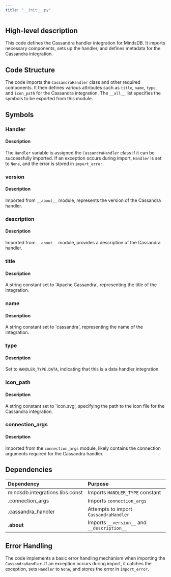 ```yaml
---
title: "__init__.py"
---
```


## High-level description
This code defines the Cassandra handler integration for MindsDB. It imports necessary components, sets up the handler, and defines metadata for the Cassandra integration.

## Code Structure
The code imports the `CassandraHandler` class and other required components. It then defines various attributes such as `title`, `name`, `type`, and `icon_path` for the Cassandra integration. The `__all__` list specifies the symbols to be exported from this module.

## Symbols

### Handler
#### Description
The `Handler` variable is assigned the `CassandraHandler` class if it can be successfully imported. If an exception occurs during import, `Handler` is set to `None`, and the error is stored in `import_error`.

### version
#### Description
Imported from `__about__` module, represents the version of the Cassandra handler.

### description
#### Description
Imported from `__about__` module, provides a description of the Cassandra handler.

### title
#### Description
A string constant set to 'Apache Cassandra', representing the title of the integration.

### name
#### Description
A string constant set to 'cassandra', representing the name of the integration.

### type
#### Description
Set to `HANDLER_TYPE.DATA`, indicating that this is a data handler integration.

### icon_path
#### Description
A string constant set to 'icon.svg', specifying the path to the icon file for the Cassandra integration.

### connection_args
#### Description
Imported from the `connection_args` module, likely contains the connection arguments required for the Cassandra handler.

## Dependencies
| Dependency | Purpose |
|:-----------|:--------|
| mindsdb.integrations.libs.const | Imports `HANDLER_TYPE` constant |
| .connection_args | Imports `connection_args` |
| .cassandra_handler | Attempts to import `CassandraHandler` |
| .__about__ | Imports `__version__` and `__description__` |

## Error Handling
The code implements a basic error handling mechanism when importing the `CassandraHandler`. If an exception occurs during import, it catches the exception, sets `Handler` to `None`, and stores the error in `import_error`.